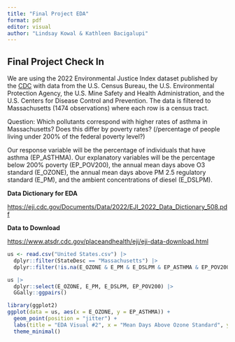 ```yaml
---
title: "Final Project EDA"
format: pdf
editor: visual
author: "Lindsay Kowal & Kathleen Bacigalupi"
---
```


## Final Project Check In

We are using the 2022 Environmental Justice Index dataset published by the [CDC](https://www.atsdr.cdc.gov/placeandhealth/eji/index.html) with data from the U.S. Census Bureau, the U.S. Environmental Protection Agency, the U.S. Mine Safety and Health Administration, and the U.S. Centers for Disease Control and Prevention. The data is filtered to Massachusetts (1474 observations) where each row is a census tract.

Question: Which pollutants correspond with higher rates of asthma in Massachusetts? Does this differ by poverty rates? (/percentage of people living under 200% of the federal poverty level?) 

Our response variable will be the percentage of individuals that have asthma (EP_ASTHMA). Our explanatory variables will be the percentage below 200% poverty (EP_POV200), the annual mean days above O3 standard (E_OZONE), the annual mean days above PM 2.5 regulatory standard (E_PM), and the ambient concentrations of diesel (E_DSLPM). 

**Data Dictionary for EDA**

<https://eji.cdc.gov/Documents/Data/2022/EJI_2022_Data_Dictionary_508.pdf>

**Data to Download**

<https://www.atsdr.cdc.gov/placeandhealth/eji/eji-data-download.html>

```r
us <- read.csv("United States.csv") |>
  dplyr::filter(StateDesc == "Massachusetts") |>
  dplyr::filter(!is.na(E_OZONE & E_PM & E_DSLPM & EP_ASTHMA & EP_POV200))

```

```r
us |>
  dplyr::select(E_OZONE, E_PM, E_DSLPM, EP_POV200) |>
  GGally::ggpairs()
```

```r
library(ggplot2)
ggplot(data = us, aes(x = E_OZONE, y = EP_ASTHMA)) + 
  geom_point(position = "jitter") + 
  labs(title = "EDA Visual #2", x = "Mean Days Above Ozone Standard", y = "Percentage with Asthma") + 
  theme_minimal()
```

### 
